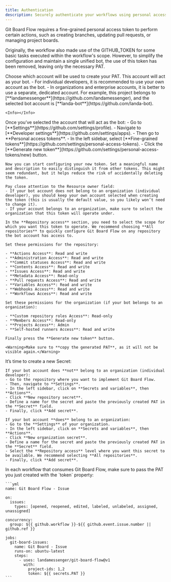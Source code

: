 ```yaml
---
title: Authentication
description: Securely authenticate your workflows using personal access tokens (PATs).
---
```


Git Board Flow requires a fine-grained personal access token to perform certain actions, such as creating branches, updating pull requests, or managing project boards.

<Info>Originally, the workflow also made use of the GITHUB_TOKEN for some basic tasks executed within the workflow's scope. However, to simplify the configuration and maintain a single unified bot, the use of this token has been removed, leaving only the necessary PAT.</Info>

<Steps>
  <Step title="Who is the bot?">
    Choose which account will be used to create your PAT. This account will act as your bot.
    - For individual developers, it is recommended to use your own account as the bot.
    - In organizations and enterprise accounts, it is better to use a separate, dedicated account. For example, this project belongs to [**landamessenger**](https://github.com/landamessenger), and the selected bot account is [**landa-bot**](https://github.com/landa-bot).

    <Info></Info>
  </Step>
  
  <Step title="Create the PAT">
    Once you’ve selected the account that will act as the bot:
    - Go to [**Settings**](https://github.com/settings/profile).
    - Navigate to [**Developer settings**](https://github.com/settings/apps).
    - Then go to **Personal access tokens**.
    - In the left sidebar, select [**Fine-grained tokens**](https://github.com/settings/personal-access-tokens).
    - Click the [**Generate new token**](https://github.com/settings/personal-access-tokens/new) button.
    
    Now you can start configuring your new token. Set a meaningful name and description to easily distinguish it from other tokens. This might seem redundant, but it helps reduce the risk of accidentally deleting the token.

    Pay close attention to the Resource owner field:
    - If your bot account does not belong to an organization (individual developer), you should keep your own account selected when creating the token (this is usually the default value, so you likely won’t need to change it).
    - If your account belongs to an organization, make sure to select the organization that this token will operate under. 

    In the **Repository access** section, you need to select the scope for which you want this token to operate. We recommend choosing **All repositories** to quickly configure Git Board Flow on any repository the bot account has access to.

    Set these permissions for the repository:

    - **Actions Access**: Read and write
    - **Administration Access**: Read and write
    - **Commit statuses Access**: Read and write
    - **Contents Access**: Read and write
    - **Issues Access**: Read and write
    - **Metadata Access**: Read-only
    - **Pull requests Access**: Read and write
    - **Variables Access**: Read and write
    - **Webhooks Access**: Read and write
    - **Workflows Access**: Read and write

    Set these permissions for the organization (if your bot belongs to an organization):

    - **Custom repository roles Access**: Read-only
    - **Members Access**: Read-only
    - **Projects Access**: Admin
    - **Self-hosted runners Access**: Read and write

    Finally press the **Generate new token** button.

    <Warning>Make sure to **copy the generated PAT**, as it will not be visible again.</Warning>
  </Step>

  <Step title="Create the secret">
    It’s time to create a new Secret:

    If your bot account does **not** belong to an organization (individual developer):
    - Go to the repository where you want to implement Git Board Flow.
    - Then, navigate to **Settings**.
    - In the left sidebar, click on **Secrets and variables**, then **Actions**.
    - Click **New repository secret**.
    - Define a name for the secret and paste the previously created PAT in the **Secret** field.
    - Finally, click **Add secret**.

    If your bot account **does** belong to an organization:
    - Go to the **Settings** of your organization.
    - In the left sidebar, click on **Secrets and variables**, then **Actions**.
    - Click **New organization secret**.
    - Define a name for the secret and paste the previously created PAT in the **Secret** field.
    - Select the **Repository access** level where you want this secret to be available. We recommend selecting **All repositories**.
    - Finally, click **Add secret**.
  </Step>
  <Step title="Consume the token">
    In each workflow that consumes Git Board Flow, make sure to pass the PAT you just created with the `token` property:
    
    ```yml
    name: Git Board Flow - Issue

    on:
      issues:
        types: [opened, reopened, edited, labeled, unlabeled, assigned, unassigned]

    concurrency:
      group: ${{ github.workflow }}-${{ github.event.issue.number || github.ref }}

    jobs:
      git-board-issues:
        name: Git Board - Issue
        runs-on: ubuntu-latest
        steps:
          - uses: landamessenger/git-board-flow@v1
            with:
              project-ids: 1,2
              token: ${{ secrets.PAT }}
    ```
  </Step>
</Steps>